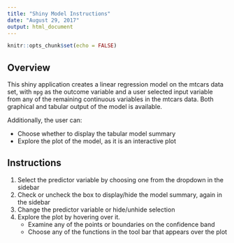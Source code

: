```yaml
---
title: "Shiny Model Instructions"
date: "August 29, 2017"
output: html_document
---
```


```r
knitr::opts_chunk$set(echo = FALSE)
```

## Overview

This shiny application creates a linear regression model on the mtcars data set, with  `mpg` as the outcome variable and a user selected input variable from any of the remaining continuous variables in the mtcars data. Both graphical and tabular output of the model is available. 

Additionally, the user can: 

- Choose whether to display the tabular model summary
- Explore the plot of the model, as it is an interactive plot

## Instructions

1. Select the predictor variable by choosing one from the dropdown in the sidebar
2. Check or uncheck the box to display/hide the model summary, again in the sidebar
3. Change the predictor variable or hide/unhide selection
4. Explore the plot by hovering over it.
      - Examine any of the points or boundaries on the confidence band
      - Choose any of the functions in the tool bar that appears over the plot

